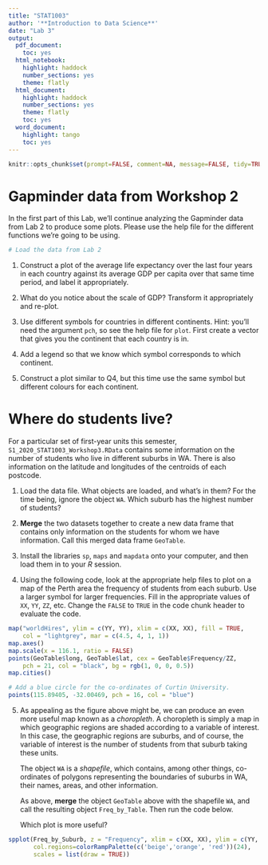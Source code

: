 ```yaml
---
title: "STAT1003"
author: '**Introduction to Data Science**'
date: "Lab 3"
output:
  pdf_document:
    toc: yes
  html_notebook:
    highlight: haddock
    number_sections: yes
    theme: flatly
  html_document:
    highlight: haddock
    number_sections: yes
    theme: flatly
    toc: yes
  word_document:
    highlight: tango
    toc: yes
---
```

```r
knitr::opts_chunk$set(prompt=FALSE, comment=NA, message=FALSE, tidy=TRUE, error=TRUE)
```


# Gapminder data from Workshop 2

In the first part of this Lab, we'll continue analyzing the Gapminder data from Lab 2 to produce some plots. Please use the help file for the different functions we're going to be using.

```r
# Load the data from Lab 2

```


1. Construct a plot of the average life expectancy over the last four years in each country against its average GDP per capita over that same time period, and label it appropriately.


2. What do you notice about the scale of GDP? Transform it appropriately and re-plot.


3. Use different symbols for countries in different continents. Hint: you'll need the argument `pch`, so see the help file for `plot`. First create a vector that gives you the continent that each country is in.

4. Add a legend so that we know which symbol corresponds to which continent.


5. Construct a plot similar to Q4, but this time use the same symbol but different colours for each continent.


# Where do students live? 

For a particular set of first-year units this semester, `S1_2020_STAT1003_Workshop3.RData` contains some information on the number of students who live in different suburbs in WA. There is also information on the latitude and longitudes of the centroids of each postcode. 


1. Load the data file. What objects are loaded, and what's in them? For the time being, ignore the object `WA`. Which suburb has the highest number of students?


2. **Merge** the two datasets together to create a new data frame that contains only information on the students for whom we have information. Call this merged data frame `GeoTable`. 

3. Install the libraries `sp`, `maps` and `mapdata` onto your computer, and then load them in to your *R* session.


4. Using the following code, look at the appropriate help files to plot on a map of the Perth area the frequency of students from each suburb. Use a larger symbol for larger frequencies. Fill in the appropriate values of `XX`, `YY`, `ZZ`, etc. Change the `FALSE` to `TRUE` in the code chunk header to evaluate the code.

```r
map("worldHires", ylim = c(YY, YY), xlim = c(XX, XX), fill = TRUE, 
    col = "lightgrey", mar = c(4.5, 4, 1, 1))
map.axes()
map.scale(x = 116.1, ratio = FALSE)
points(GeoTable$long, GeoTable$lat, cex = GeoTable$Frequency/ZZ, 
    pch = 21, col = "black", bg = rgb(1, 0, 0, 0.5))
map.cities()

# Add a blue circle for the co-ordinates of Curtin University.
points(115.89405, -32.00469, pch = 16, col = "blue")
```

5. As appealing as the figure above might be, we can produce an even more useful map known as a *choropleth*. A choropleth is simply a map in which geographic regions are shaded according to a variable of interest. In this case, the geographic regions are suburbs, and of course, the variable of interest is the number of students from that suburb taking these units. 

    The object `WA` is a *shapefile*, which contains, among other things, co-ordinates of polygons representing the boundaries of suburbs in WA, their names, areas, and other information. 

    As above, **merge** the object `GeoTable` above with the shapefile `WA`, and call the resulting object `Freq_by_Table`. Then run the code below.

    Which plot is more useful?

```r
spplot(Freq_by_Suburb, z = "Frequency", xlim = c(XX, XX), ylim = c(YY, YY),
       col.regions=colorRampPalette(c('beige','orange', 'red'))(24),
       scales = list(draw = TRUE))
```